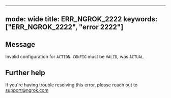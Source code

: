 
---
mode: wide
title: ERR_NGROK_2222
keywords: ["ERR_NGROK_2222", "error 2222"]
---

## Message
Invalid configuration for `ACTION`: `CONFIG` must be `VALID`, was `ACTUAL`.




## Further help
If you're having trouble resolving this error, please reach out to [support@ngrok.com](mailto:support@ngrok.com?subject=Help%20with%20ERR_NGROK_2222)

